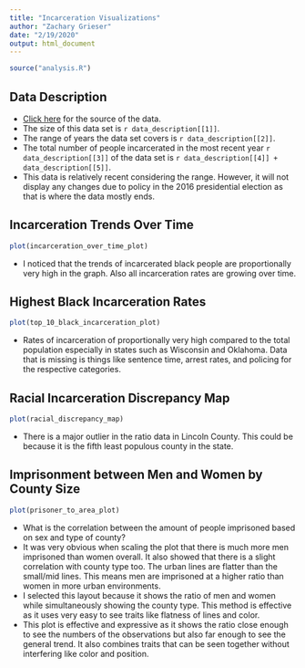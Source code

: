 ```yaml
---
title: "Incarceration Visualizations"
author: "Zachary Grieser"
date: "2/19/2020"
output: html_document
---
```


```r
source("analysis.R")
```

## Data Description

- [Click here](https://github.com/vera-institute/incarceration-trends#data) for the source of the data.
- The size of this data set is `r data_description[[1]]`.
- The range of years the data set covers is `r data_description[[2]]`.
- The total number of people incarcerated in the most recent year `r data_description[[3]]` of the data set is `r data_description[[4]] + data_description[[5]]`.
- This data is relatively recent considering the range. However, it will not display any changes due to policy in the 2016 presidential election as that is where the data mostly ends.

## Incarceration Trends Over Time

```r
plot(incarceration_over_time_plot)
```

- I noticed that the trends of incarcerated black people are proportionally very high in the graph. Also all incarceration rates are growing over time.

## Highest Black Incarceration Rates

```r
plot(top_10_black_incarceration_plot)
```

- Rates of incarceration of proportionally very high compared to the total population especially in states such as Wisconsin and Oklahoma. Data that is missing is things like sentence time, arrest rates, and policing for the respective categories.

## Racial Incarceration Discrepancy Map

```r
plot(racial_discrepancy_map)
```

- There is a major outlier in the ratio data in Lincoln County. This could be because it is the fifth least populous county in the state.

## Imprisonment between Men and Women by County Size

```r
plot(prisoner_to_area_plot)
```

- What is the correlation between the amount of people imprisoned based on sex and type of county?
- It was very obvious when scaling the plot that there is much more men imprisoned than women overall. It also showed that there is a slight correlation with county type too. The urban lines are flatter than the small/mid lines. This means men are imprisoned at a higher ratio than women in more urban environments.
- I selected this layout because it shows the ratio of men and women while simultaneously showing the county type. This method is effective as it uses very easy to see traits like flatness of lines and color.
- This plot is effective and expressive as it shows the ratio close enough to see the numbers of the observations but also far enough to see the general trend. It also combines traits that can be seen together without interfering like color and position. 